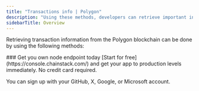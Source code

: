 ```yaml
---
title: "Transactions info | Polygon"
description: "Using these methods, developers can retrieve important information about transactions on the Polygon blockchain. This information is crucial in building applications that monitor, track, and analyze transactions on the Polygon network."
sidebarTitle: Overview
---
```


Retrieving transaction information from the Polygon blockchain can be done by using the following methods:

<CardGroup>
<Card title="eth_getTransactionByHash" href="/reference/polygon-gettransactionbyhash" icon="angle-right" iconType="solid" horizontal />
<Card title="eth_getTransactionReceipt" href="/reference/polygon-gettransactionreceipt" icon="angle-right" iconType="solid" horizontal />
<Card title="eth_getTransactionByBlockHashAndIndex" href="/reference/polygon-gettransactionbyblockhashandindex" icon="angle-right" iconType="solid" horizontal />
<Card title="eth_getTransactionByBlockNumberAndIndex" href="/reference/polygon-gettransactionbyblocknumberandindex" icon="angle-right" iconType="solid" horizontal />
<Card title="eth_getBlockReceipts" href="/reference/polygon-getblockreceipts" icon="angle-right" iconType="solid" horizontal />
<Card title="eth_newPendingTransactionFilter" href="/reference/polygon-newpendingtransactionfilter" icon="angle-right" iconType="solid" horizontal />
</CardGroup>

<Check>
  ### Get you own node endpoint today
  [Start for free](https://console.chainstack.com/) and get your app to production levels immediately. No credit card required.

  You can sign up with your GitHub, X, Google, or Microsoft account.
</Check>
